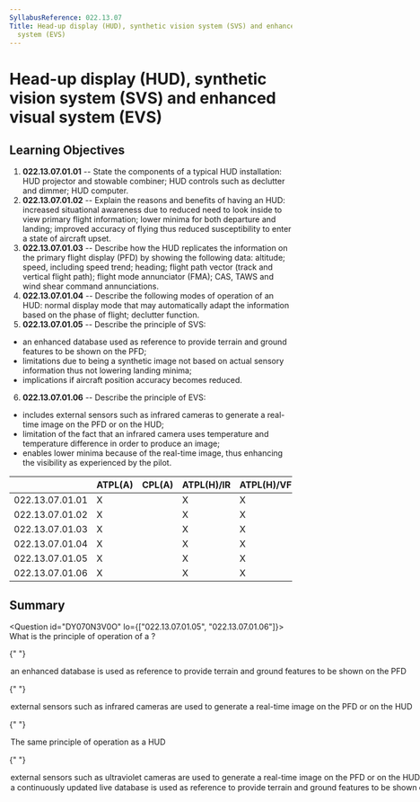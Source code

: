 ```yaml
---
SyllabusReference: 022.13.07
Title: Head-up display (HUD), synthetic vision system (SVS) and enhanced visual
  system (EVS)
---
```


# Head-up display (HUD), synthetic vision system (SVS) and enhanced visual system (EVS)

## Learning Objectives

1.  **022.13.07.01.01** -- State the components of a typical HUD installation:
    HUD projector and stowable combiner; HUD controls such as declutter and
    dimmer; HUD computer.
2.  **022.13.07.01.02** -- Explain the reasons and benefits of having an HUD:
    increased situational awareness due to reduced need to look inside to view
    primary flight information; lower minima for both departure and landing;
    improved accuracy of flying thus reduced susceptibility to enter a state of
    aircraft upset.
3.  **022.13.07.01.03** -- Describe how the HUD replicates the information on the
    primary flight display (PFD) by showing the following data: altitude; speed,
    including speed trend; heading; flight path vector (track and vertical flight
    path); flight mode annunciator (FMA); CAS, TAWS and wind shear command
    annunciations.
4.  **022.13.07.01.04** -- Describe the following modes of operation of an HUD:
    normal display mode that may automatically adapt the information based on the
    phase of flight; declutter function.
5.  **022.13.07.01.05** -- Describe the principle of SVS:

- an enhanced database used as reference to provide terrain and ground features
  to be shown on the PFD;
- limitations due to being a synthetic image not based on actual sensory
  information thus not lowering landing minima;
- implications if aircraft position accuracy becomes reduced.

6.  **022.13.07.01.06** -- Describe the principle of EVS:

- includes external sensors such as infrared cameras to generate a real-time
  image on the PFD or on the HUD;
- limitation of the fact that an infrared camera uses temperature and
  temperature difference in order to produce an image;
- enables lower minima because of the real-time image, thus enhancing the
  visibility as experienced by the pilot.

|                 | ATPL(A) | CPL(A) | ATPL(H)/IR | ATPL(H)/VFR | CPL(H) | IR  | CBIR(A) |
| --------------- | ------- | ------ | ---------- | ----------- | ------ | --- | ------- |
| 022.13.07.01.01 | X       |        | X          | X           |        |     |         |
| 022.13.07.01.02 | X       |        | X          | X           |        |     |         |
| 022.13.07.01.03 | X       |        | X          | X           |        |     |         |
| 022.13.07.01.04 | X       |        | X          | X           |        |     |         |
| 022.13.07.01.05 | X       |        | X          | X           |        |     |         |
| 022.13.07.01.06 | X       |        | X          | X           |        |     |         |

## Summary

<Question id="DY070N3V0O" lo={["022.13.07.01.05", "022.13.07.01.06"]}>
  <Text variant="oneCorrect">
    What is the principle of operation of a <Subject />?
  </Text>

{" "}

<Option
  subject={[["SVS"], ["synthetic vision system"]]}
  why="SVS system description"
>
  an enhanced database is used as reference to provide terrain and ground
  features to be shown on the PFD
</Option>

{" "}

<Option
  subject={[["EVS"], ["enhanced visual system"]]}
  why="EVS system description"
>
  external sensors such as infrared cameras are used to generate a real-time
  image on the PFD or on the HUD
</Option>

{" "}

<Option>The same principle of operation as a HUD</Option>

{" "}

<Option why="Describes a EVS, except that infrared rights are used.">
  external sensors such as ultraviolet cameras are used to generate a real-time
  image on the PFD or on the HUD
</Option>

  <Option why="Describes a SVS, except the database is not continuously updated via live data.">
    a continuously updated live database is used as reference to provide terrain
    and ground features to be shown on the PFD
  </Option>
</Question>
